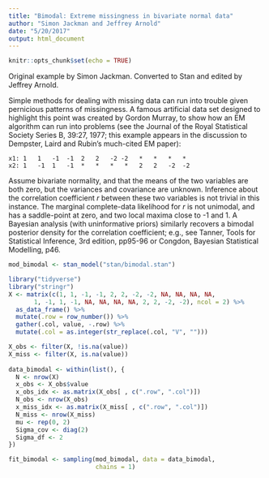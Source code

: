 ```yaml
---
title: "Bimodal: Extreme missingness in bivariate normal data"
author: "Simon Jackman and Jeffrey Arnold"
date: "5/20/2017"
output: html_document
---
```


```r
knitr::opts_chunk$set(echo = TRUE)
```

Original example by Simon Jackman.
Converted to Stan and edited by Jeffrey Arnold.

Simple methods for dealing with missing data can run into trouble given pernicious patterns of missingness.  A famous artificial data set designed to highlight this point was created by Gordon Murray, to show how an EM algorithm can run into problems (see the Journal of the Royal Statistical Society Series B, 39:27, 1977; this example appears in the discussion to Dempster, Laird and Rubin's much-cited EM paper):

```
x1:	1	1	-1	-1	2	2	-2 -2	*	*	*	*
x2:	1	-1	1	-1	*	*	*	*	2	2	-2	-2
```

Assume bivariate normality, and that the means of the two variables are both zero, but the variances and covariance are unknown.  Inference about the correlation coefficient  $r$  between these two variables is not trivial in this instance.  The marginal complete-data likelihood for $r$  is not unimodal, and has a saddle-point at zero, and two local maxima close to -1 and 1.  A Bayesian analysis (with uninformative priors) similarly recovers a bimodal posterior density for the correlation coefficient; e.g., see Tanner, Tools for Statistical Inference, 3rd edition, pp95-96 or Congdon, Bayesian Statistical Modelling, p46.

```r
mod_bimodal <- stan_model("stan/bimodal.stan")
```

```r
library("tidyverse")
library("stringr")
X <- matrix(c(1, 1, -1, -1, 2, 2, -2, -2, NA, NA, NA, NA,
       1, -1, 1, -1, NA, NA, NA, NA, 2, 2, -2, -2), ncol = 2) %>%
  as_data_frame() %>%
  mutate(.row = row_number()) %>%
  gather(.col, value, -.row) %>%
  mutate(.col = as.integer(str_replace(.col, "V", "")))

X_obs <- filter(X, !is.na(value))
X_miss <- filter(X, is.na(value))
  
data_bimodal <- within(list(), {
  N <- nrow(X)
  x_obs <- X_obs$value
  x_obs_idx <- as.matrix(X_obs[ , c(".row", ".col")])
  N_obs <- nrow(X_obs)
  x_miss_idx <- as.matrix(X_miss[ , c(".row", ".col")])
  N_miss <- nrow(X_miss)
  mu <- rep(0, 2)
  Sigma_cov <- diag(2)
  Sigma_df <- 2
})
```

```r
fit_bimodal <- sampling(mod_bimodal, data = data_bimodal,
                        chains = 1)
```




